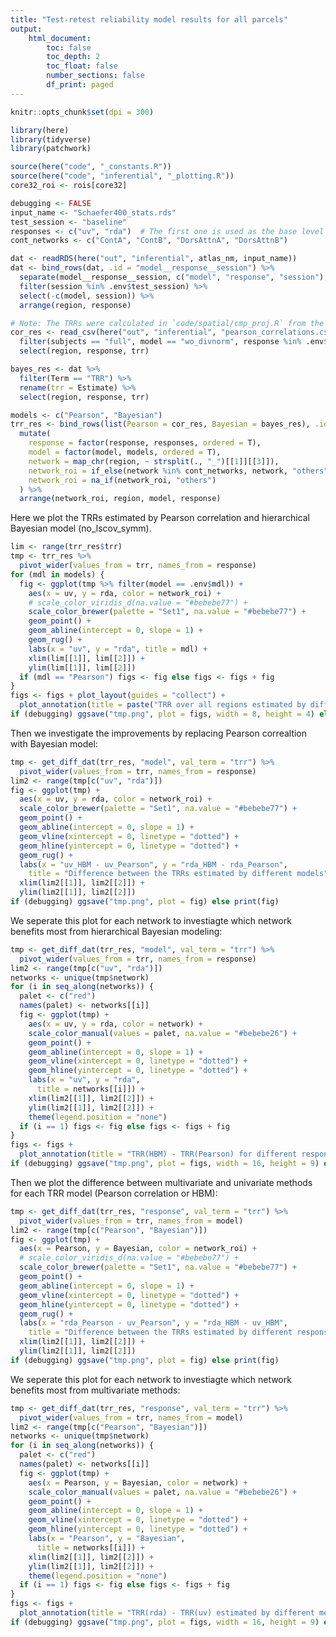 ```yaml
---
title: "Test-retest reliability model results for all parcels"
output: 
    html_document:
        toc: false
        toc_depth: 2
        toc_float: false
        number_sections: false
        df_print: paged
---
```


```r

knitr::opts_chunk$set(dpi = 300)

library(here)
library(tidyverse)
library(patchwork)

source(here("code", "_constants.R"))
source(here("code", "inferential", "_plotting.R"))
core32_roi <- rois[core32]

debugging <- FALSE
input_name <- "Schaefer400_stats.rds"
test_session <- "baseline"
responses <- c("uv", "rda")  # The first one is used as the base level
cont_networks <- c("ContA", "ContB", "DorsAttnA", "DorsAttnB")

dat <- readRDS(here("out", "inferential", atlas_nm, input_name))
dat <- bind_rows(dat, .id = "model__response__session") %>%
  separate(model__response__session, c("model", "response", "session"), sep = "__") %>%
  filter(session %in% .env$test_session) %>%
  select(-c(model, session)) %>%
  arrange(region, response)

# Note: The TRRs were calculated in `code/spatial/cmp_proj.R` from the spatial models
cor_res <- read_csv(here("out", "inferential", "pearson_correlations.csv")) %>%
  filter(subjects == "full", model == "wo_divnorm", response %in% .env$responses) %>%
  select(region, response, trr)

bayes_res <- dat %>%
  filter(Term == "TRR") %>%
  rename(trr = Estimate) %>%
  select(region, response, trr)

models <- c("Pearson", "Bayesian")
trr_res <- bind_rows(list(Pearson = cor_res, Bayesian = bayes_res), .id = "model") %>%
  mutate(
    response = factor(response, responses, ordered = T),
    model = factor(model, models, ordered = T),
    network = map_chr(region, ~ strsplit(., "_")[[1]][[3]]),
    network_roi = if_else(network %in% cont_networks, network, "others"),
    network_roi = na_if(network_roi, "others")
  ) %>%
  arrange(network_roi, region, model, response)
```

Here we plot the TRRs estimated by Pearson correlation and hierarchical Bayesian model (no_lscov_symm).

```r
lim <- range(trr_res$trr)
tmp <- trr_res %>%
  pivot_wider(values_from = trr, names_from = response)
for (mdl in models) {
  fig <- ggplot(tmp %>% filter(model == .env$mdl)) +
    aes(x = uv, y = rda, color = network_roi) +
    # scale_color_viridis_d(na.value = "#bebebe77") +
    scale_color_brewer(palette = "Set1", na.value = "#bebebe77") +
    geom_point() +
    geom_abline(intercept = 0, slope = 1) +
    geom_rug() +
    labs(x = "uv", y = "rda", title = mdl) +
    xlim(lim[[1]], lim[[2]]) +
    ylim(lim[[1]], lim[[2]])
  if (mdl == "Pearson") figs <- fig else figs <- figs + fig
}
figs <- figs + plot_layout(guides = "collect") +
  plot_annotation(title = paste("TRR over all regions estimated by different methods"))
if (debugging) ggsave("tmp.png", plot = figs, width = 8, height = 4) else print(figs)
```

Then we investigate the improvements by replacing Pearson correaltion with Bayesian model:

```r
tmp <- get_diff_dat(trr_res, "model", val_term = "trr") %>%
  pivot_wider(values_from = trr, names_from = response)
lim2 <- range(tmp[c("uv", "rda")])
fig <- ggplot(tmp) +
  aes(x = uv, y = rda, color = network_roi) +
  scale_color_brewer(palette = "Set1", na.value = "#bebebe77") +
  geom_point() +
  geom_abline(intercept = 0, slope = 1) +
  geom_vline(xintercept = 0, linetype = "dotted") +
  geom_hline(yintercept = 0, linetype = "dotted") +
  geom_rug() +
  labs(x = "uv_HBM - uv_Pearson", y = "rda_HBM - rda_Pearson",
    title = "Difference between the TRRs estimated by different models") +
  xlim(lim2[[1]], lim2[[2]]) +
  ylim(lim2[[1]], lim2[[2]])
if (debugging) ggsave("tmp.png", plot = fig) else print(fig)
```

We seperate this plot for each network to investiagte which network benefits most from hierarchical Bayesian modeling:

```r
tmp <- get_diff_dat(trr_res, "model", val_term = "trr") %>%
  pivot_wider(values_from = trr, names_from = response)
lim2 <- range(tmp[c("uv", "rda")])
networks <- unique(tmp$network)
for (i in seq_along(networks)) {
  palet <- c("red")
  names(palet) <- networks[[i]]
  fig <- ggplot(tmp) +
    aes(x = uv, y = rda, color = network) +
    scale_color_manual(values = palet, na.value = "#bebebe26") +
    geom_point() +
    geom_abline(intercept = 0, slope = 1) +
    geom_vline(xintercept = 0, linetype = "dotted") +
    geom_hline(yintercept = 0, linetype = "dotted") +
    labs(x = "uv", y = "rda",
      title = networks[[i]]) +
    xlim(lim2[[1]], lim2[[2]]) +
    ylim(lim2[[1]], lim2[[2]]) +
    theme(legend.position = "none")
  if (i == 1) figs <- fig else figs <- figs + fig
}
figs <- figs +
  plot_annotation(title = "TRR(HBM) - TRR(Pearson) for different response variables")
if (debugging) ggsave("tmp.png", plot = figs, width = 16, height = 9) else print(figs)
```

Then we plot the difference between multivariate and univariate methods for each TRR model (Pearson correlation or HBM):

```r
tmp <- get_diff_dat(trr_res, "response", val_term = "trr") %>%
  pivot_wider(values_from = trr, names_from = model)
lim2 <- range(tmp[c("Pearson", "Bayesian")])
fig <- ggplot(tmp) +
  aes(x = Pearson, y = Bayesian, color = network_roi) +
  # scale_color_viridis_d(na.value = "#bebebe77") +
  scale_color_brewer(palette = "Set1", na.value = "#bebebe77") +
  geom_point() +
  geom_abline(intercept = 0, slope = 1) +
  geom_vline(xintercept = 0, linetype = "dotted") +
  geom_hline(yintercept = 0, linetype = "dotted") +
  geom_rug() +
  labs(x = "rda_Pearson - uv_Pearson", y = "rda_HBM - uv_HBM",
    title = "Difference between the TRRs estimated by different response variables") +
  xlim(lim2[[1]], lim2[[2]]) +
  ylim(lim2[[1]], lim2[[2]])
if (debugging) ggsave("tmp.png", plot = fig) else print(fig)
```

We seperate this plot for each network to investiagte which network benefits most from multivariate methods:

```r
tmp <- get_diff_dat(trr_res, "response", val_term = "trr") %>%
  pivot_wider(values_from = trr, names_from = model)
lim2 <- range(tmp[c("Pearson", "Bayesian")])
networks <- unique(tmp$network)
for (i in seq_along(networks)) {
  palet <- c("red")
  names(palet) <- networks[[i]]
  fig <- ggplot(tmp) +
    aes(x = Pearson, y = Bayesian, color = network) +
    scale_color_manual(values = palet, na.value = "#bebebe26") +
    geom_point() +
    geom_abline(intercept = 0, slope = 1) +
    geom_vline(xintercept = 0, linetype = "dotted") +
    geom_hline(yintercept = 0, linetype = "dotted") +
    labs(x = "Pearson", y = "Bayesian",
      title = networks[[i]]) +
    xlim(lim2[[1]], lim2[[2]]) +
    ylim(lim2[[1]], lim2[[2]]) +
    theme(legend.position = "none")
  if (i == 1) figs <- fig else figs <- figs + fig
}
figs <- figs +
  plot_annotation(title = "TRR(rda) - TRR(uv) estimated by different methods")
if (debugging) ggsave("tmp.png", plot = figs, width = 16, height = 9) else print(figs)
```